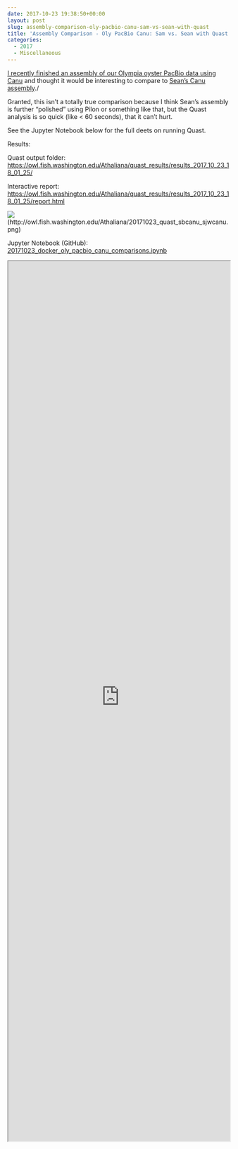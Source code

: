 ```yaml
---
date: 2017-10-23 19:38:50+00:00
layout: post
slug: assembly-comparison-oly-pacbio-canu-sam-vs-sean-with-quast
title: 'Assembly Comparison - Oly PacBio Canu: Sam vs. Sean with Quast'
categories:
  - 2017
  - Miscellaneous
---
```


[I recently finished an assembly of our Olympia oyster PacBio data using Canu](https://robertslab.github.io/sams-notebook/posts/2017-10-18-genome-assembly-olympia-oyster-pacbio-canu-v1-6/) and thought it would be interesting to compare to [Sean's Canu assembly](https://genefish.wordpress.com/2017/06/19/seans-notebook-canu-run-finished/)./

Granted, this isn't a totally true comparison because I think Sean's assembly is further "polished" using Pilon or something like that, but the Quast analysis is so quick (like < 60 seconds), that it can't hurt.

See the Jupyter Notebook below for the full deets on running Quast.

Results:

Quast output folder: [https://owl.fish.washington.edu/Athaliana/quast_results/results_2017_10_23_18_01_25/](http://owl.fish.washington.edu/Athaliana/quast_results/results_2017_10_23_18_01_25/)

Interactive report: [https://owl.fish.washington.edu/Athaliana/quast_results/results_2017_10_23_18_01_25/report.html](http://owl.fish.washington.edu/Athaliana/quast_results/results_2017_10_23_18_01_25/report.html)

![](https://owl.fish.washington.edu/Athaliana/20171023_quast_sbcanu_sjwcanu.png)(http://owl.fish.washington.edu/Athaliana/20171023_quast_sbcanu_sjwcanu.png)

Jupyter Notebook (GitHub): [20171023_docker_oly_pacbio_canu_comparisons.ipynb](https://github.com/sr320/LabDocs/blob/master/jupyter_nbs/sam/20171023_docker_oly_pacbio_canu_comparisons.ipynb)

<iframe src="https://render.githubusercontent.com/view/ipynb?commit=192e1931156bbcef82aaa2bc19869d4dddd7f19b&enc;_url=68747470733a2f2f7261772e67697468756275736572636f6e74656e742e636f6d2f73723332302f4c6162446f63732f313932653139333131353662626365663832616161326263313938363964346464646437663139622f6a7570797465725f6e62732f73616d2f32303137313032335f646f636b65725f6f6c795f70616362696f5f63616e755f636f6d70617269736f6e732e6970796e62&nwo;=sr320%2FLabDocs&path;=jupyter_nbs%2Fsam%2F20171023_docker_oly_pacbio_canu_comparisons.ipynb&repository;_id=13746500&repository;_type=Repository#21d2dd23-a18b-410c-88c5-1c5ac7067a2b" width="100%" height="2000" scrolling="yes"></iframe>
